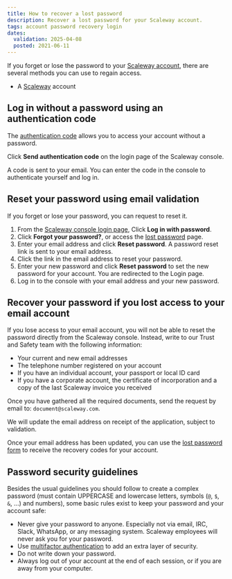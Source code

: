 ```yaml
---
title: How to recover a lost password
description: Recover a lost password for your Scaleway account.
tags: account password recovery login
dates:
  validation: 2025-04-08
  posted: 2021-06-11
---
```



If you forget or lose the password to your [Scaleway account](https://account.scaleway.com/?service=elements), there are several methods you can use to regain access.

<Requirements />

- A [Scaleway](https://www.scaleway.com/en/) account

## Log in without a password using an authentication code

The [authentication code](/account/how-to/log-in-to-the-console/#how-to-log-in-with-an-authentication-code) allows you to access your account without a password.

Click **Send authentication code** on the login page of the Scaleway console.

A code is sent to your email. You can enter the code in the console to authenticate yourself and log in.

## Reset your password using email validation

If you forget or lose your password, you can request to reset it.

1. From the [Scaleway console login page](https://account.scaleway.com/), Click **Log in with password**.
1. Click **Forgot your password?**, or access the [lost password](https://account.scaleway.com/?service=elementsforgot-password/) page.
2. Enter your email address and click **Reset password**. A password reset link is sent to your email address.
3. Click the link in the email address to reset your password.
4. Enter your new password and click **Reset password** to set the new password for your account. You are redirected to the Login page.
5. Log in to the console with your email address and your new password.

## Recover your password if you lost access to your email account

If you lose access to your email account, you will not be able to reset the password directly from the Scaleway console. Instead, write to our Trust and Safety team with the following information:

- Your current and new email addresses
- The telephone number registered on your account
- If you have an individual account, your passport or local ID card
- If you have a corporate account, the certificate of incorporation and a copy of the last Scaleway invoice you received

Once you have gathered all the required documents, send the request by email to: `document@scaleway.com`.

We will update the email address on receipt of the application, subject to validation.

Once your email address has been updated, you can use the [lost password form](https://account.scaleway.com/?service=elementsforgot-password) to receive the recovery codes for your account.

## Password security guidelines

Besides the usual guidelines you should follow to create a complex password (must contain UPPERCASE and lowercase letters, symbols (`@`, `$`, `&`, …) and numbers), some basic rules exist to keep your password and your account safe:

  - Never give your password to anyone. Especially not via email, IRC, Slack, WhatsApp, or any messaging system. Scaleway employees will never ask you for your password.
  - Use [multifactor authentication](https://account.scaleway.com/?service=elementsaccount/profile) to add an extra layer of security.
  - Do not write down your password.
  - Always log out of your account at the end of each session, or if you are away from your computer.